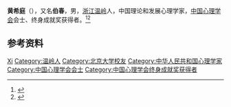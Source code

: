 '''黄希庭'''（{{bd|1937年|10月25日|}}），又名'''伯春'''，男，[[浙江|浙江]][[温岭|温岭]]人，中国理论和发展心理学家，[[中国心理学会|中国心理学会]]会士、终身成就奖获得者。<ref>{{Cite book|title=中华当代文化名人大辞典|author=张品兴, 殷登祥, 陈有进等主编|publisher=中国广播电视出版社|year=1992|isbn=9787504315137|location=北京|pages=}}</ref><ref>{{Cite book|title=中国当代社会科学人物|author=尹恺德主编; 吴仲强, 王守炳副主编|publisher=重庆大学出版社|year=1990|isbn=|location=重庆|pages=}}</ref>

== 参考资料 ==
{{reflist}}

{{中国人物小作品}}
{{中国心理学会会士}}
{{中国心理学会终身成就奖获得者}}

{{Authority control}}
{{DEFAULTSORT:Huang黄}}
[[Category:黄姓|Xi]]
[[Category:温岭人|Category:温岭人]]
[[Category:北京大学校友|Category:北京大学校友]]
[[Category:中华人民共和国心理学家|Category:中华人民共和国心理学家]]
[[Category:中国心理学会会士|Category:中国心理学会会士]]
[[Category:中国心理学会终身成就奖获得者|Category:中国心理学会终身成就奖获得者]]
